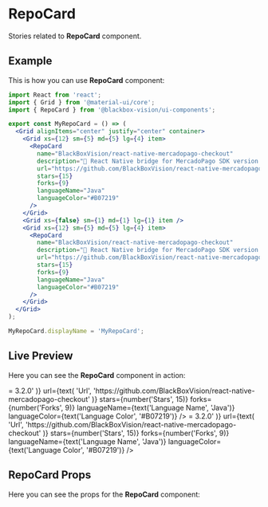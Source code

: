

<Meta title="UI Components/RepoCard" component={RepoCard} />

# RepoCard

Stories related to **RepoCard** component.

## Example

This is how you can use **RepoCard** component:

```jsx
import React from 'react';
import { Grid } from '@material-ui/core';
import { RepoCard } from '@blackbox-vision/ui-components';

export const MyRepoCard = () => (
  <Grid alignItems="center" justify="center" container>
    <Grid xs={12} sm={5} md={5} lg={4} item>
      <RepoCard
        name="BlackBoxVision/react-native-mercadopago-checkout"
        description="💸 React Native bridge for MercadoPago SDK version >= 3.2.0"
        url="https://github.com/BlackBoxVision/react-native-mercadopago-checkout"
        stars={15}
        forks={9}
        languageName="Java"
        languageColor="#B07219"
      />
    </Grid>
    <Grid xs={false} sm={1} md={1} lg={1} item />
    <Grid xs={12} sm={5} md={5} lg={4} item>
      <RepoCard
        name="BlackBoxVision/react-native-mercadopago-checkout"
        description="💸 React Native bridge for MercadoPago SDK version >= 3.2.0"
        url="https://github.com/BlackBoxVision/react-native-mercadopago-checkout"
        stars={15}
        forks={9}
        languageName="Java"
        languageColor="#B07219"
      />
    </Grid>
  </Grid>
);

MyRepoCard.displayName = 'MyRepoCard';
```

## Live Preview

Here you can see the **RepoCard** component in action:

<Preview withSource="none">
  <Story name="Get started" decorators={[withKnobs, addThemeProvider(theme)]}>
    <Grid alignItems="center" justify="center" container>
      <Grid xs={12} sm={5} md={5} lg={4} item>
        <RepoCard
          name={text(
            'Name',
            'BlackBoxVision/react-native-mercadopago-checkout'
          )}
          description={text(
            'Description',
            '💸 React Native bridge for MercadoPago SDK version >= 3.2.0'
          )}
          url={text(
            'Url',
            'https://github.com/BlackBoxVision/react-native-mercadopago-checkout'
          )}
          stars={number('Stars', 15)}
          forks={number('Forks', 9)}
          languageName={text('Language Name', 'Java')}
          languageColor={text('Language Color', '#B07219')}
        />
      </Grid>
      <Grid xs={false} sm={1} md={1} lg={1} item />
      <Grid xs={12} sm={5} md={5} lg={4} item>
        <RepoCard
          name={text(
            'Name',
            'BlackBoxVision/react-native-mercadopago-checkout'
          )}
          description={text(
            'Description',
            '💸 React Native bridge for MercadoPago SDK version >= 3.2.0'
          )}
          url={text(
            'Url',
            'https://github.com/BlackBoxVision/react-native-mercadopago-checkout'
          )}
          stars={number('Stars', 15)}
          forks={number('Forks', 9)}
          languageName={text('Language Name', 'Java')}
          languageColor={text('Language Color', '#B07219')}
        />
      </Grid>
    </Grid>
  </Story>
</Preview>

## RepoCard Props

Here you can see the props for the **RepoCard** component:

<Props of={RepoCard} />
